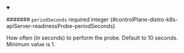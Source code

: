 
<details className="config-field" data-expandable="false" open>
<summary>

####### `periodSeconds` <span className="config-field-required" data-required="false">required</span> <span className="config-field-type">integer</span> <span className="config-field-default"></span> <span className="config-field-enum"></span> {#controlPlane-distro-k8s-apiServer-readinessProbe-periodSeconds}

How often (in seconds) to perform the probe.
Default to 10 seconds. Minimum value is 1.

</summary>



</details>
